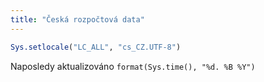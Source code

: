 ```yaml
---
title: "Česká rozpočtová data"
---
```


```r
Sys.setlocale("LC_ALL", "cs_CZ.UTF-8")
```


Naposledy aktualizováno `format(Sys.time(), "%d. %B %Y")`
